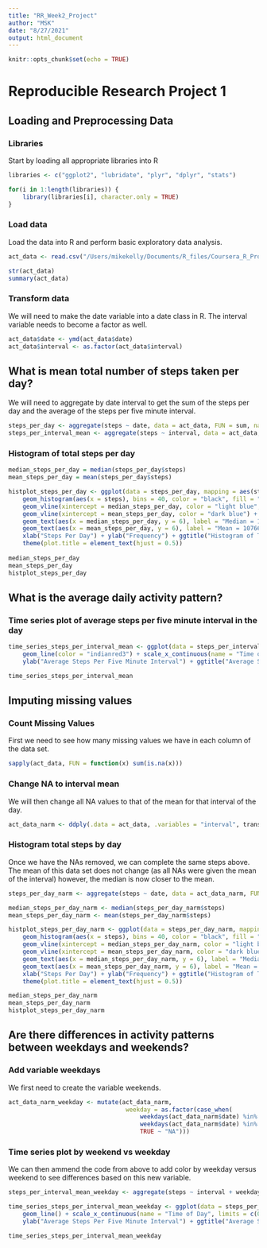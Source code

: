 ```yaml
---
title: "RR_Week2_Project"
author: "MSK"
date: "8/27/2021"
output: html_document
---
```


```r
knitr::opts_chunk$set(echo = TRUE)
```

# Reproducible Research Project 1

## Loading and Preprocessing Data

### Libraries

Start by loading all appropriate libraries into R

```r
libraries <- c("ggplot2", "lubridate", "plyr", "dplyr", "stats")

for(i in 1:length(libraries)) {
    library(libraries[i], character.only = TRUE)
}

```

### Load data
Load the data into R and perform basic exploratory data analysis. 

```r
act_data <- read.csv("/Users/mikekelly/Documents/R_files/Coursera_R_Projects/Reproducible_Research/activity.csv")

str(act_data)
summary(act_data)
```

### Transform data 
We will need to make the date variable into a date class in R. The interval variable needs to become a factor as well. 

```r
act_data$date <- ymd(act_data$date)
act_data$interval <- as.factor(act_data$interval)
```

## What is mean total number of steps taken per day?

We will need to aggregate by date interval to get the sum of the steps per day and the average of the steps per five minute interval. 

```r
steps_per_day <- aggregate(steps ~ date, data = act_data, FUN = sum, na.action = na.omit)
steps_per_interval_mean <- aggregate(steps ~ interval, data = act_data, FUN = mean, na.action = na.omit)
```

### Histogram of total steps per day

```r
median_steps_per_day = median(steps_per_day$steps)
mean_steps_per_day = mean(steps_per_day$steps)

histplot_steps_per_day <- ggplot(data = steps_per_day, mapping = aes(steps)) + 
    geom_histogram(aes(x = steps), bins = 40, color = "black", fill = "salmon", lwd = 0.5) +
    geom_vline(xintercept = median_steps_per_day, color = "light blue", lwd = 0.5) +
    geom_vline(xintercept = mean_steps_per_day, color = "dark blue") +
    geom_text(aes(x = median_steps_per_day, y = 6), label = "Median = 10765", color = "light blue", angle = 90, vjust = -2.0) +
    geom_text(aes(x = mean_steps_per_day, y = 6), label = "Mean = 10766", color = "dark blue", angle = 90, vjust = 1.2) +
    xlab("Steps Per Day") + ylab("Frequency") + ggtitle("Histogram of Total Steps Per Day") +
    theme(plot.title = element_text(hjust = 0.5))
    
median_steps_per_day
mean_steps_per_day
histplot_steps_per_day

```

## What is the average daily activity pattern?
### Time series plot of average steps per five minute interval in the day

```r
time_series_steps_per_interval_mean <- ggplot(data = steps_per_interval_mean, mapping = aes(x = as.numeric(interval), y = steps)) +
    geom_line(color = "indianred3") + scale_x_continuous(name = "Time of Day", limits = c(0,288), minor_breaks = seq(0, 288, 12), breaks = c(0, 288/4, 288/4*2, 288/4*3, 288), labels = c("00:00", "06:00", "12:00", "18:00", "24:00")) +
    ylab("Average Steps Per Five Minute Interval") + ggtitle("Average Steps Per 5 Minute Interval Plotted Against Time of Day", subtitle = "October and November Data")

time_series_steps_per_interval_mean

```


## Imputing missing values
### Count Missing Values
First we need to see how many missing values we have in each column of the data set. 

```r
sapply(act_data, FUN = function(x) sum(is.na(x)))
```

### Change NA to interval mean
We will then change all NA values to that of the mean for that interval of the day.

```r
act_data_narm <- ddply(.data = act_data, .variables = "interval", transform, steps = ifelse(is.na(steps), mean(steps, na.rm = TRUE), steps))
```

### Histogram total steps by day
Once we have the NAs removed, we can complete the same steps above. The mean of this data set does not change (as all NAs were given the mean of the interval) however, the median is now closer to the mean. 

```r

steps_per_day_narm <- aggregate(steps ~ date, data = act_data_narm, FUN = sum, na.action = na.omit)

median_steps_per_day_narm <- median(steps_per_day_narm$steps)
mean_steps_per_day_narm <- mean(steps_per_day_narm$steps)

histplot_steps_per_day_narm <- ggplot(data = steps_per_day_narm, mapping = aes(steps)) + 
    geom_histogram(aes(x = steps), bins = 40, color = "black", fill = "salmon", lwd = 0.5) +
    geom_vline(xintercept = median_steps_per_day_narm, color = "light blue", lwd = 0.5) +
    geom_vline(xintercept = mean_steps_per_day_narm, color = "dark blue") +
    geom_text(aes(x = median_steps_per_day_narm, y = 6), label = "Median = 10766", color = "light blue", angle = 90, vjust = -2.0) +
    geom_text(aes(x = mean_steps_per_day_narm, y = 6), label = "Mean = 10766", color = "dark blue", angle = 90, vjust = 2.0) +
    xlab("Steps Per Day") + ylab("Frequency") + ggtitle("Histogram of Total Steps Per Day") +
    theme(plot.title = element_text(hjust = 0.5))

median_steps_per_day_narm
mean_steps_per_day_narm
histplot_steps_per_day_narm 

```

## Are there differences in activity patterns between weekdays and weekends?
### Add variable weekdays
We first need to create the variable weekends. 
```r
act_data_narm_weekday <- mutate(act_data_narm,
                                 weekday = as.factor(case_when(
                                     weekdays(act_data_narm$date) %in% c("Monday", "Tuesday", "Wednesday", "Thursday", "Friday") ~ "Weekday",
                                     weekdays(act_data_narm$date) %in% c("Saturday", "Sunday") ~ "Weekend",
                                     TRUE ~ "NA")))
```

### Time series plot by weekend vs weekday
We can then ammend the code from above to add color by weekday versus weekend to see differences based on this new variable. 

```r
steps_per_interval_mean_weekday <- aggregate(steps ~ interval + weekday, data = act_data_narm_weekday, FUN = mean, na.action = na.omit)

time_series_steps_per_interval_mean_weekday <- ggplot(data = steps_per_interval_mean_weekday, mapping = aes(x = as.numeric(interval), y = steps, color = weekday)) +
    geom_line() + scale_x_continuous(name = "Time of Day", limits = c(0,288), minor_breaks = seq(0, 288, 12), breaks = c(0, 288/4, 288/4*2, 288/4*3, 288), labels = c("00:00", "06:00", "12:00", "18:00", "24:00")) +
    ylab("Average Steps Per Five Minute Interval") + ggtitle("Average Steps Per 5 Minute Interval Plotted Against Time of Day", subtitle = "October and November Data")

time_series_steps_per_interval_mean_weekday
```



